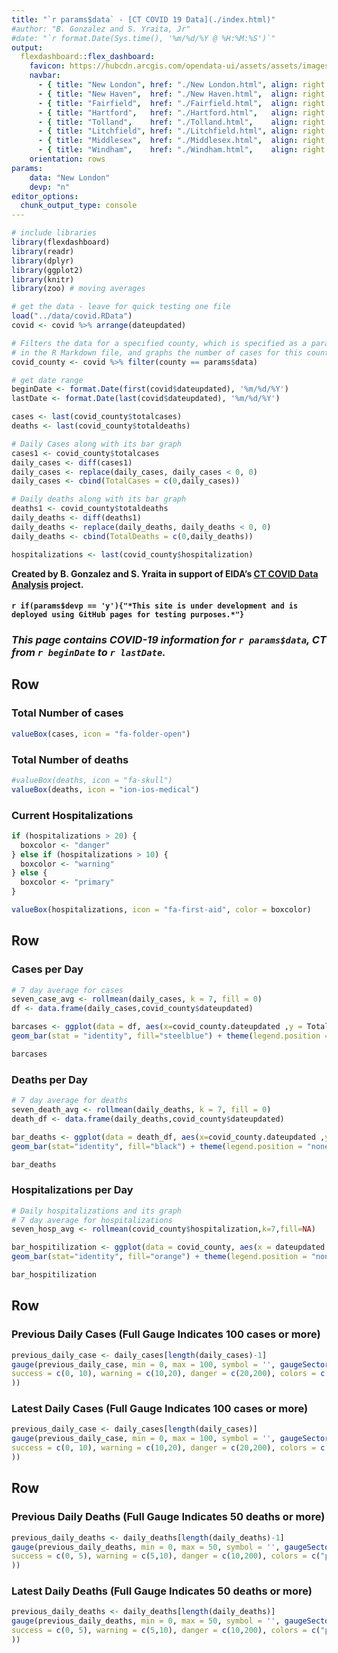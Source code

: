 ```yaml
---
title: "`r params$data` - [CT COVID 19 Data](./index.html)"
#author: "B. Gonzalez and S. Yraita, Jr"
#date: "`r format.Date(Sys.time(), '%m/%d/%Y @ %H:%M:%S')`"
output:
  flexdashboard::flex_dashboard:
    favicon: https://hubcdn.arcgis.com/opendata-ui/assets/assets/images/favicon-45a5f6cdc7f23c52b20204d54a7d9ca2.ico
    navbar:
      - { title: "New London", href: "./New London.html", align: right }
      - { title: "New Haven",  href: "./New Haven.html",  align: right }
      - { title: "Fairfield",  href: "./Fairfield.html",  align: right }
      - { title: "Hartford",   href: "./Hartford.html",   align: right }
      - { title: "Tolland",    href: "./Tolland.html",    align: right }
      - { title: "Litchfield", href: "./Litchfield.html", align: right }
      - { title: "Middlesex",  href: "./Middlesex.html",  align: right }
      - { title: "Windham",    href: "./Windham.html",    align: right }
    orientation: rows
params:
    data: "New London"
    devp: "n"
editor_options: 
  chunk_output_type: console
---
```

<!-- highlight the tab of the county currently displaying -->
<style>
.current {
    
    background-color: #1967be;
}
</style>

<script>

// wait for the page to load to do this, can't select elements that aren't loaded yet.

window.onload = function () {

  // console.log("We are executing on load");
  
  var list = document.querySelectorAll(".navbar-right > li > a");
  
  for (i=0; i<list.length; i++)
  {
    var x = list[i];
    if (x.innerHTML == "`r params$data`")
    {
      x.classList.add("current"); // assign the current class to the current tab
    }
  }
}

</script>

```r

# include libraries
library(flexdashboard)
library(readr)
library(dplyr)
library(ggplot2)
library(knitr)
library(zoo) # moving averages

# get the data - leave for quick testing one file
load("../data/covid.RData")
covid <- covid %>% arrange(dateupdated)

# Filters the data for a specified county, which is specified as a parameter
# in the R Markdown file, and graphs the number of cases for this county ovr time.
covid_county <- covid %>% filter(county == params$data)

# get date range
beginDate <- format.Date(first(covid$dateupdated), '%m/%d/%Y')
lastDate <- format.Date(last(covid$dateupdated), '%m/%d/%Y')

cases <- last(covid_county$totalcases)
deaths <- last(covid_county$totaldeaths)

# Daily Cases along with its bar graph
cases1 <- covid_county$totalcases
daily_cases <- diff(cases1)
daily_cases <- replace(daily_cases, daily_cases < 0, 0)
daily_cases <- cbind(TotalCases = c(0,daily_cases))

# Daily deaths along with its bar graph
deaths1 <- covid_county$totaldeaths
daily_deaths <- diff(deaths1)
daily_deaths <- replace(daily_deaths, daily_deaths < 0, 0)
daily_deaths <- cbind(TotalDeaths = c(0,daily_deaths))

hospitalizations <- last(covid_county$hospitalization)
```

<div align="left">
**Created by B. Gonzalez and S. Yraita in support of EIDA's [CT COVID Data Analysis](https://eida.easternct.edu/shiny/app/covid-ct) project.**
</div>

<div align="center">
#### `r if(params$devp == 'y'){"*This site is under development and is deployed using GitHub pages for testing purposes.*"}`
</div>

<div align="center">
### *This page contains COVID-19 information for `r params$data`, CT from `r beginDate ` to `r lastDate`.*
</div>

Row
-----------------------------------------------------------------------

### Total Number of cases

```r
valueBox(cases, icon = "fa-folder-open")
```

### Total Number of deaths

```r
#valueBox(deaths, icon = "fa-skull")
valueBox(deaths, icon = "ion-ios-medical")
```

### Current Hospitalizations

```r
if (hospitalizations > 20) {
  boxcolor <- "danger"
} else if (hospitalizations > 10) {
  boxcolor <- "warning"
} else {
  boxcolor <- "primary"
}

valueBox(hospitalizations, icon = "fa-first-aid", color = boxcolor)
```

Row
-----------------------------------------------------------------------

### Cases per Day

```r
# 7 day average for cases
seven_case_avg <- rollmean(daily_cases, k = 7, fill = 0)
df <- data.frame(daily_cases,covid_county$dateupdated)

barcases <- ggplot(data = df, aes(x=covid_county.dateupdated ,y = TotalCases, )) +
geom_bar(stat = "identity", fill="steelblue") + theme(legend.position = "none") + labs(x = " ", y = "Cases") + geom_line(aes(y = seven_case_avg), size = 1, color="red", group = 1)

barcases
```

### Deaths per Day

```r
# 7 day average for deaths
seven_death_avg <- rollmean(daily_deaths, k = 7, fill = 0)
death_df <- data.frame(daily_deaths,covid_county$dateupdated)

bar_deaths <- ggplot(data = death_df, aes(x=covid_county.dateupdated ,y = TotalDeaths)) +
geom_bar(stat="identity", fill="black") + theme(legend.position = "none") + labs(x = " ", y = "Deaths") + geom_line(aes(y = seven_death_avg), size = 1, color="red", group = 1)

bar_deaths
```

### Hospitalizations per Day

```r
# Daily hospitalizations and its graph
# 7 day average for hospitalizations
seven_hosp_avg <- rollmean(covid_county$hospitalization,k=7,fill=NA)

bar_hospitilization <- ggplot(data = covid_county, aes(x = dateupdated , y = hospitalization)) +
geom_bar(stat="identity", fill="orange") + theme(legend.position = "none") + labs(x = " ", y = "Hospitalizations") + geom_line(aes(y = seven_hosp_avg), size = 1, color="red", group = 1)

bar_hospitilization
```

Row
-----------------------------------------------------------------------

### Previous Daily Cases (Full Gauge Indicates 100 cases or more)
```r
previous_daily_case <- daily_cases[length(daily_cases)-1]
gauge(previous_daily_case, min = 0, max = 100, symbol = '', gaugeSectors(
success = c(0, 10), warning = c(10,20), danger = c(20,200), colors = c("primary", "warning", "danger")
))
```

### Latest Daily Cases (Full Gauge Indicates 100 cases or more)

```r
previous_daily_case <- daily_cases[length(daily_cases)]
gauge(previous_daily_case, min = 0, max = 100, symbol = '', gaugeSectors(
success = c(0, 10), warning = c(10,20), danger = c(20,200), colors = c("primary", "warning", "danger")
))
```

Row
-----------------------------------------------------------------------

### Previous Daily Deaths (Full Gauge Indicates 50 deaths or more)

```r
previous_daily_deaths <- daily_deaths[length(daily_deaths)-1]
gauge(previous_daily_deaths, min = 0, max = 50, symbol = '', gaugeSectors(
success = c(0, 5), warning = c(5,10), danger = c(10,200), colors = c("primary", "warning", "danger")
))
```

### Latest Daily Deaths (Full Gauge Indicates 50 deaths or more)

```r
previous_daily_deaths <- daily_deaths[length(daily_deaths)]
gauge(previous_daily_deaths, min = 0, max = 50, symbol = '', gaugeSectors(
success = c(0, 5), warning = c(5,10), danger = c(10,200), colors = c("primary", "warning", "danger")
))
```
